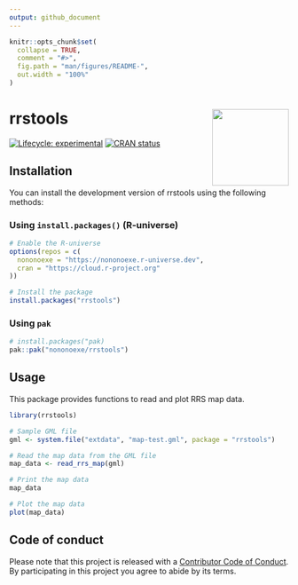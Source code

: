 ```yaml
---
output: github_document
---
```


<!-- README.md is generated from README.Rmd. Please edit that file -->

```r
knitr::opts_chunk$set(
  collapse = TRUE,
  comment = "#>",
  fig.path = "man/figures/README-",
  out.width = "100%"
)
```

# rrstools <img src="man/figures/logo.png" align="right" height="138"/>

<!-- badges: start -->

[![Lifecycle: experimental](https://img.shields.io/badge/lifecycle-experimental-orange.svg)](https://lifecycle.r-lib.org/articles/stages.html#experimental) [![CRAN status](https://www.r-pkg.org/badges/version/rrstools)](https://CRAN.R-project.org/package=rrstools)

<!-- badges: end -->

## Installation

You can install the development version of rrstools using the following methods:

### Using `install.packages()` (R-universe)

``` r
# Enable the R-universe
options(repos = c(
  nononoexe = "https://nononoexe.r-universe.dev",
  cran = "https://cloud.r-project.org"
))

# Install the package
install.packages("rrstools")
```

### Using `pak`

``` r
# install.packages("pak)
pak::pak("nononoexe/rrstools")
```

## Usage

This package provides functions to read and plot RRS map data.

```r
library(rrstools)

# Sample GML file
gml <- system.file("extdata", "map-test.gml", package = "rrstools")

# Read the map data from the GML file
map_data <- read_rrs_map(gml)

# Print the map data
map_data

# Plot the map data
plot(map_data)
```

## Code of conduct

Please note that this project is released with a [Contributor Code of Conduct](https://nononoexe.github.io/rrstools/CODE_OF_CONDUCT.html).
By participating in this project you agree to abide by its terms.

